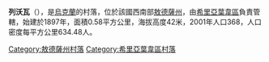 {{expand|time=2016-09-04T03:35:47+00:00}}
{{unreferenced|time=2016-09-04T03:35:47+00:00}}
{{coord|47|16|36|N|30|18|42|E|scale:30000|display=title}}

'''列沃瓦'''（{{lang-uk|Ревова}}），是[[烏克蘭|烏克蘭]]的村落，位於該國西南部[[敖德薩州|敖德薩州]]，由[[希里亞葉韋區|希里亞葉韋區]]負責管轄，始建於1897年，面積0.58平方公里，海拔高度42米，2001年人口368，人口密度每平方公里634.48人。

{{DEFAULTSORT:Ревова}}
[[Category:敖德薩州村落|Category:敖德薩州村落]]
[[Category:希里亞葉韋區村落|Category:希里亞葉韋區村落]]


{{Odessa-geo-stub}}